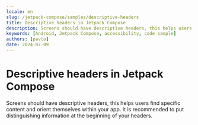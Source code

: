 ```yaml
---
locale: en
slug: /jetpack-compose/samples/descriptive-headers
title: Descriptive headers in Jetpack Compose
description: Screens should have descriptive headers, this helps users find specific content and orient themselves within your app.
keywords: [Android, Jetpack Compose, accessibility, code sample]
authors: [pavlo]
date: 2024-07-09
---
```


# Descriptive headers in Jetpack Compose

Screens should have descriptive headers, this helps users find specific content and orient themselves within your app. It is recommended to put distinguishing information at the beginning of your headers.

<CodeSample id="screen-headers" framework="jetpack-compose" locale="en"/>
